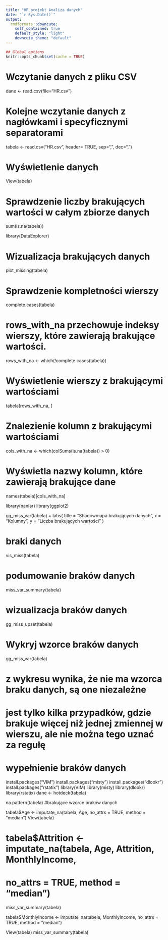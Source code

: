 ```yaml
---
title: "HR projekt Analiza danych"
date: "`r Sys.Date()`"
output:
  rmdformats::downcute:
    self_contained: true
    default_style: "light"
    downcute_theme: "default"
---
```


```r
## Global options
knitr::opts_chunk$set(cache = TRUE)
```

# Wczytanie danych z pliku CSV
dane <- read.csv(file="HR.csv") 

# Kolejne wczytanie danych z nagłówkami i specyficznymi separatorami
tabela <- read.csv("HR.csv", header= TRUE, sep=",", dec=",")

# Wyświetlenie danych
View(tabela)

# Sprawdzenie liczby brakujących wartości w całym zbiorze danych
sum(is.na(tabela)) 

library(DataExplorer)

# Wizualizacja brakujących danych
plot_missing(tabela)

# Sprawdzenie kompletności wierszy
complete.cases(tabela)

# rows_with_na przechowuje indeksy wierszy, które zawierają brakujące wartości.
rows_with_na <- which(!complete.cases(tabela))

# Wyświetlenie wierszy z brakującymi wartościami
tabela[rows_with_na, ]

# Znalezienie kolumn z brakującymi wartościami
cols_with_na <- which(colSums(is.na(tabela)) > 0)

# Wyświetla nazwy kolumn, które zawierają brakujące dane
names(tabela)[cols_with_na]

library(naniar)
library(ggplot2)

gg_miss_var(tabela) +
  labs(
    title = "Shadowmapa brakujących danych",
    x = "Kolumny",
    y = "Liczba brakujących wartości"
  )
 
# braki danych
vis_miss(tabela)
 
# podumowanie braków danych
miss_var_summary(tabela)
 
# wizualizacja braków danych
gg_miss_upset(tabela)
 
# Wykryj wzorce braków danych
gg_miss_var(tabela)

# z wykresu wynika, że nie ma wzorca braku danych, są one niezależne
# jest tylko kilka przypadków, gdzie brakuje więcej niż jednej zmiennej w wierszu, ale nie można tego uznać za regułę

# wypełnienie braków danych
install.packages("VIM")
install.packages("misty")
install.packages("dlookr")
install.packages("rstatix")
library(VIM)
library(misty)
library(dlookr)
library(rstatix)
dane <- hotdeck(tabela)

na.pattern(tabela) 
#brakujące wzorce braków danych

tabela$Age <- imputate_na(tabela, Age,
                                 no_attrs = TRUE, method = "median")
View(tabela)
                                 
# tabela$Attrition <- imputate_na(tabela, Age, Attrition, MonthlyIncome,
#                                 no_attrs = TRUE, method = "median")
                                 
miss_var_summary(tabela)

tabela$MonthlyIncome <- imputate_na(tabela, MonthlyIncome,
                                 no_attrs = TRUE, method = "median")
                                 
View(tabela)
miss_var_summary(tabela)                                
                                 
